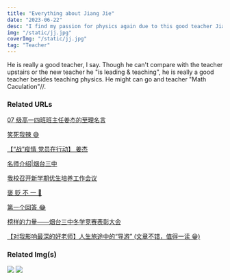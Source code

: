 ```yaml
---
title: "Everything about Jiang Jie"
date: "2023-06-22"
desc: "I find my passion for physics again due to this good teacher Jiang Jie(hahaha doge doge doge). You can think like what you thought. Just joking... or what!"
img: "/static/jj.jpg"
coverImg: "/static/jj.jpg"
tag: "Teacher"
---
```


He is really a good teacher, I say. Though he can't compare with the teacher upstairs or the new teacher he "is leading & teaching", he is really a good teacher besides teaching physics. He might can go and teacher "Math Caculation"//.

### Related URLs

[07 级高一四班班主任姜杰的至理名言](https://tieba.baidu.com/p/301592559)

[笑死我辣 😅](https://www.xxue100.com/news-id-150324.html)

[【“战”疫情 党员在行动】 姜杰](http://www.yt3z.cn/system/2021/12/16/010647658.shtml)

[名师介绍|烟台三中](http://www.yt3z.cn/system/more/7812010000000000/0000/7812010000000000_00000001.shtml)

[我校召开新学期优生培养工作会议](http://www.yt3z.cn/system/2021/03/16/010634735.shtml)

[褒 贬 不 一 🤣](https://tieba.baidu.com/p/240323463?red_tag=2054857888)

[第一个回答 😂](https://www.zhihu.com/question/39325988/answer/143532459)

[榜样的力量——烟台三中冬学竞赛表彰大会](http://www.yt3z.cn/system/2018d/12/28/010582023.shtml)

[【对我影响最深的好老师】人生旅途中的“导游” (文章不错，值得一读 😁)](https://mp.weixin.qq.com/s?__biz=MjM5OTEyNzY2Ng==&mid=2649967535&idx=2&sn=9ae1eacc00c951b2ff7f853657c89466&chksm=bec7d4b289b05da439e028980ed47ee11749086804f12e8a905181c3c51af76b5286fc3ca3f1&scene=27)

### Related Img(s)

<Image src="/static/jj.jpg" desc="A photo of Jiang Jie, shot on iPhone" />

<Image src="/static/ytyz.jpg" desc="A photo of YTYZ, shot on iPhone" />
